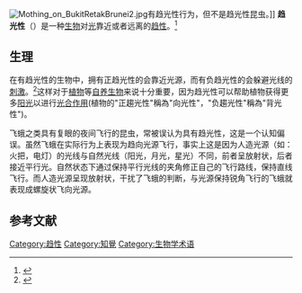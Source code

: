 {{distinguish|向光性}}

[[File:Mothing_on_BukitRetakBrunei2.jpg|thumb]]有趋光性行为，但不是趋光性昆虫。]]
'''趋光性'''（{{lang-en|Phototaxis}}）是一种[[生物|生物]]对[[光|光]]靠近或者远离的[[趋性|趋性]]。<ref name=Martin1983>{{citation|editor=Martin, E.A.|year=1983|title=Macmillan Dictionary of Life Sciences|edition=2nd|page=362|place=London|publisher=Macmillan Press|isbn=0-333-34867-2}}</ref>

==生理==
在有趋光性的生物中，拥有正趋光性的会靠近光源，而有负趋光性的会躲避光线的[[刺激|刺激]]。<ref name=Menzel1979>{{citation|author=Menzel, Randolf|year=1979|editor=H. Autrum (editor)|chapter=Spectral Sensitivity and Color Vision in Invertebrates |title=Comparative Physiology and Evolution of Vision in Invertebrates- A: Invertebrate Photoreceptors|location=New York|series=Handbook of Sensory Physiology|volume=VII/6A|pages=503–580. See section D: Wavelength-Specific Behavior and Color Vision|publisher=Springer-Verlag|isbn=3-540-08837-7}}</ref>这样对于[[植物|植物]]等[[自养生物|自养生物]]来说十分重要，因为趋光性可以帮助植物获得更多[[阳光|阳光]]以进行[[光合作用|光合作用]](植物的"正趨光性"稱為"向光性"，"负趨光性"稱為"背光性")。

飞蛾之类具有复眼的夜间飞行的昆虫，常被误认为具有趋光性，这是一个认知偏误。虽然飞蛾在实际行为上表现为趋向光源飞行，事实上这是因为人造光源（如：火把，电灯）的光线与自然光线（阳光，月光，星光）不同，前者呈放射状，后者接近平行光。自然状态下通过保持平行光线的夹角修正自己的飞行路线，保持直线飞行。而人造光源呈现放射状，干扰了飞蛾的判断，与光源保持锐角飞行的飞蛾就表现成螺旋状飞向光源。

==参考文献==
{{reflist}}

{{biology-stub}}

[[Category:趋性|Category:趋性]]
[[Category:知覺|Category:知覺]]
[[Category:生物学术语|Category:生物学术语]]
